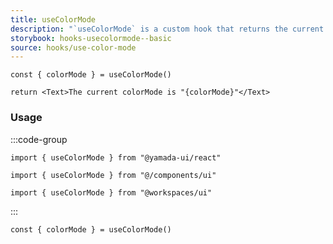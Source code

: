 ```yaml
---
title: useColorMode
description: "`useColorMode` is a custom hook that returns the current color mode."
storybook: hooks-usecolormode--basic
source: hooks/use-color-mode
---
```


```tsx preview functional client
const { colorMode } = useColorMode()

return <Text>The current colorMode is "{colorMode}"</Text>
```

### Usage

:::code-group

```tsx [package]
import { useColorMode } from "@yamada-ui/react"
```

```tsx [alias]
import { useColorMode } from "@/components/ui"
```

```tsx [monorepo]
import { useColorMode } from "@workspaces/ui"
```

:::

```tsx
const { colorMode } = useColorMode()
```

